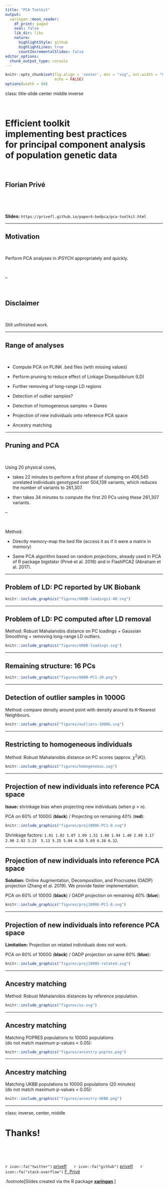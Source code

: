 ```yaml
---
title: "PCA Toolkit"
output:
  xaringan::moon_reader:
    df_print: paged
    seal: false
    lib_dir: libs
    nature:
      highlightStyle: github
      highlightLines: true
      countIncrementalSlides: false
editor_options: 
  chunk_output_type: console
---
```


```r
knitr::opts_chunk$set(fig.align = 'center', dev = "svg", out.width = "80%",
                      echo = FALSE)
options(width = 80)
```

class: title-slide center middle inverse

<br>

# Efficient toolkit <br> implementing best practices <br> for principal component analysis <br> of population genetic data

<br>

## Florian Privé

<br>

<br>

**Slides:** `https://privefl.github.io/paper4-bedpca/pca-toolkit.html`

---

## Motivation

<br>

Perform PCA analyses in iPSYCH appropriately and quickly.

<br>

--

<br>


## Disclaimer

<br>

Still unfinished work.

---

## Range of analyses

<br>

- Compute PCA on PLINK .bed files (with missing values)

- Perform pruning to reduce effect of Linkage Disequilibrium (LD)

- Further removing of long-range LD regions

- Detection of outlier samples?

- Detection of homogeneous samples -> Danes

- Projection of new individuals onto reference PCA space

- Ancestry matching

---

## Pruning and PCA

<br>

Using 20 physical cores,

- takes 22 minutes to perform a first phase of clumping on 406,545 unrelated individuals genotyped over 504,139 variants, which reduces the number of variants to 261,307. 

- then takes 34 minutes to compute the first 20 PCs using these 261,307 variants.

--

<br>

Method:

- Directly memory-map the bed file (access it as if it were a matrix in memory)

- Same PCA algorithm based on random projections, already used in PCA of R package bigstatsr (Privé et al. 2018) and in FlashPCA2 (Abraham et al. 2017).

---

## Problem of LD: PC reported by UK Biobank

```r
knitr::include_graphics("figures/UKBB-loadings1-40.svg")
```

---

## Problem of LD: PC computed after LD removal

Method: Robust Mahalanobis distance on PC loadings + Gaussian Smoothing = removing long-range LD outliers.

```r
knitr::include_graphics("figures/UKBB-loadings.svg")
```

---

## Remaining structure: 16 PCs

```r
knitr::include_graphics("figures/UKBB-PC1-20.png")
```

---

## Detection of outlier samples in 1000G

Method: compare density around point with density around its K-Nearest Neighbours.

```r
knitr::include_graphics("figures/outliers-1000G.svg")
```

---

## Restricting to homogeneous individuals

Method: Robust Mahalanobis distance on PC scores (approx. $\chi^2(K)$).

```r
knitr::include_graphics("figures/homogeneous.svg")
```

---

## Projection of new individuals into reference PCA space

**Issue:** shrinkage bias when projecting new individuals (when p > n).

PCA on 60% of 1000G (**black**) / Projecting on remaining 40% (**red**):

```r
knitr::include_graphics("figures/proj1000G-PC1-8.svg")
```

Shrinkage factors: `1.01 1.02 1.07 1.09 1.51 1.68 1.94 1.40 2.88 3.17 2.90 2.92 3.23  5.13 5.25 5.04 4.58 5.69 6.26 6.32`.

---

## Projection of new individuals into reference PCA space

**Solution:** Online Augmentation, Decomposition, and Procrustes (OADP) projection (Zhang et al. 2019). We provide faster implementation.

PCA on 60% of 1000G (**black**) / OADP projection on remaining 40% (**blue**):

```r
knitr::include_graphics("figures/proj1000G-PC1-8.svg")
```

---

## Projection of new individuals into reference PCA space

**Limitation:** Projection on related individuals does not work.

PCA on 60% of 1000G (**black**) / OADP projection on same 60% (**blue**):

```r
knitr::include_graphics("figures/proj1000G-related.svg")
```

---

## Ancestry matching

Method: Robust Mahalanobis distances by reference population.

```r
knitr::include_graphics("figures/us.svg")
```

---

## Ancestry matching

Matching POPRES populations to 1000G populations    
(do not match maximum p-values < 0.05):


```r
knitr::include_graphics("figures/ancestry-popres.png")
```

---

## Ancestry matching

Matching UKBB populations to 1000G populations (20 minutes)  
(do not match maximum p-values < 0.05):

```r
knitr::include_graphics("figures/ancestry-UKBB.png")
```

---

class: inverse, center, middle

# Thanks!

<br>

<br>

`r icon::fa("twitter")` [privefl](https://twitter.com/privefl) &nbsp;&nbsp;&nbsp;&nbsp; `r icon::fa("github")` [privefl](https://github.com/privefl) &nbsp;&nbsp;&nbsp;&nbsp; `r icon::fa("stack-overflow")` [F. Privé](https://stackoverflow.com/users/6103040/f-priv%c3%a9)

.footnote[Slides created via the R package [**xaringan**](https://github.com/yihui/xaringan).]
